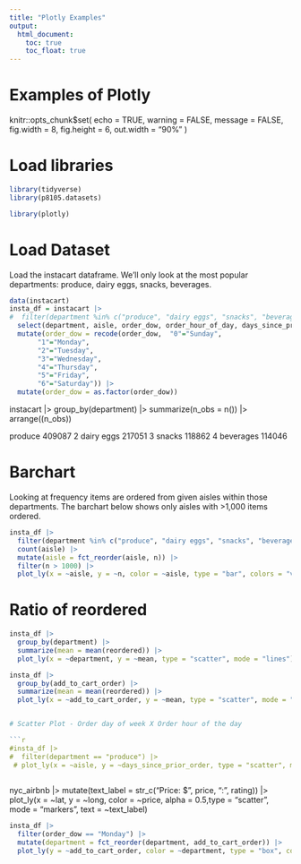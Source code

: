 ```yaml
---
title: "Plotly Examples"
output: 
  html_document:
    toc: true
    toc_float: true
---
```



# Examples of Plotly

knitr::opts_chunk$set(
	echo = TRUE,
	warning = FALSE,
	message = FALSE,
	fig.width = 8, 
  fig.height = 6,
  out.width = "90%"
)

# Load libraries 

```r
library(tidyverse)
library(p8105.datasets)

library(plotly)
```


# Load Dataset 

Load the instacart dataframe. We'll only look at the most popular departments: produce, dairy eggs, snacks, beverages. 

```r
data(instacart)
insta_df = instacart |>
#  filter(department %in% c("produce", "dairy eggs", "snacks", "beverages","pets")) |>
  select(department, aisle, order_dow, order_hour_of_day, days_since_prior_order, order_id, reordered, add_to_cart_order) |>
  mutate(order_dow = recode(order_dow,  "0"="Sunday",
       "1"="Monday",
       "2"="Tuesday",
       "3"="Wednesday",
       "4"="Thursday",
       "5"="Friday",
       "6"="Saturday")) |>
  mutate(order_dow = as.factor(order_dow)) 

```

  instacart |> group_by(department) |>
  summarize(n_obs = n()) |>
  arrange((n_obs))

produce         409087
 2 dairy eggs      217051
 3 snacks          118862
 4 beverages       114046

# Barchart

Looking at frequency items are ordered from given aisles within those departments. The barchart below shows only aisles with >1,000 items ordered. 

```r
insta_df |> 
  filter(department %in% c("produce", "dairy eggs", "snacks", "beverages","pets")) |>
  count(aisle) |> 
  mutate(aisle = fct_reorder(aisle, n)) |> 
  filter(n > 1000) |>
  plot_ly(x = ~aisle, y = ~n, color = ~aisle, type = "bar", colors = "viridis")
```

# Ratio of reordered
```r
insta_df |>
  group_by(department) |>
  summarize(mean = mean(reordered)) |>
  plot_ly(x = ~department, y = ~mean, type = "scatter", mode = "lines")

```

```r
insta_df |>
  group_by(add_to_cart_order) |>
  summarize(mean = mean(reordered)) |>
  plot_ly(x = ~add_to_cart_order, y = ~mean, type = "scatter", mode = "lines")


# Scatter Plot - Order day of week X Order hour of the day 

```r
#insta_df |>
#  filter(department == "produce") |>
 # plot_ly(x = ~aisle, y = ~days_since_prior_order, type = "scatter", mode = "markers")
  
```

nyc_airbnb |>
  mutate(text_label = str_c("Price: $", price, "\nRating: ", rating)) |>
  plot_ly(x = ~lat, y = ~long, color = ~price, alpha = 0.5,type = "scatter", mode = "markers", text = ~text_label)
  

```r
insta_df |> 
  filter(order_dow == "Monday") |>
  mutate(department = fct_reorder(department, add_to_cart_order)) |> 
  plot_ly(y = ~add_to_cart_order, color = ~department, type = "box", colors = "viridis")
```
